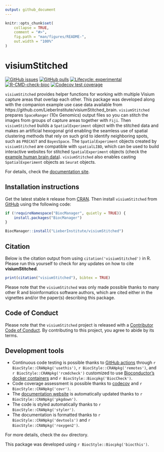 ```yaml
---
output: github_document
---
```


<!-- README.md is generated from README.Rmd. Please edit that file -->

```r
knitr::opts_chunk$set(
    collapse = TRUE,
    comment = "#>",
    fig.path = "man/figures/README-",
    out.width = "100%"
)
```

# visiumStitched

<!-- badges: start -->
[![GitHub issues](https://img.shields.io/github/issues/LieberInstitute/visiumStitched)](https://github.com/LieberInstitute/visiumStitched/issues)
[![GitHub pulls](https://img.shields.io/github/issues-pr/LieberInstitute/visiumStitched)](https://github.com/LieberInstitute/visiumStitched/pulls)
[![Lifecycle: experimental](https://img.shields.io/badge/lifecycle-experimental-orange.svg)](https://lifecycle.r-lib.org/articles/stages.html#experimental)
[![R-CMD-check-bioc](https://github.com/LieberInstitute/visiumStitched/actions/workflows/check-bioc.yml/badge.svg)](https://github.com/LieberInstitute/visiumStitched/actions/workflows/check-bioc.yml)
[![Codecov test coverage](https://codecov.io/gh/LieberInstitute/visiumStitched/branch/devel/graph/badge.svg)](https://app.codecov.io/gh/LieberInstitute/visiumStitched?branch=devel)
<!-- badges: end -->

`visiumStitched` provides helper functions for working with	multiple Visium capture areas that overlap each other. This package was developed along with the companion example use case data available from https://github.com/LieberInstitute/visiumStitched_brain. `visiumStitched` prepares `SpaceRanger` (10x Genomics) output files so you can stitch the images from groups of capture areas together with `Fiji`. Then `visiumStitched` builds a `SpatialExperiment` object with the stitched data and makes an artificial hexogonal grid enabling the seamless use of spatial clustering methods that rely on such grid to identify neighboring spots, such as `PRECAST` and `BayesSpace`. The `SpatialExperiment` objects created by `visiumStitched` are compatible with `spatialLIBD`, which can be used to build interactive websites for stitched `SpatialExperiment` objects (check the [example human brain data](https://libd.shinyapps.io/visiumStitched_brain)). `visiumStitched` also enables casting `SpatialExperiment` objects as `Seurat` objects.

For details, check the [documentation site](http://research.libd.org/visiumStitched/).

## Installation instructions

Get the latest stable `R` release from [CRAN](http://cran.r-project.org/). Then install `visiumStitched` from [GitHub](https://github.com/LieberInstitute/visiumStitched) using the following code:

```r
if (!requireNamespace("BiocManager", quietly = TRUE)) {
    install.packages("BiocManager")
}

BiocManager::install("LieberInstitute/visiumStitched")
```

## Citation

Below is the citation output from using `citation('visiumStitched')` in R. Please
run this yourself to check for any updates on how to cite __visiumStitched__.

```r
print(citation("visiumStitched"), bibtex = TRUE)
```

Please note that the `visiumStitched` was only made possible thanks to many other R and bioinformatics software authors, which are cited either in the vignettes and/or the paper(s) describing this package.

## Code of Conduct

Please note that the `visiumStitched` project is released with a [Contributor Code of Conduct](http://bioconductor.org/about/code-of-conduct/). By contributing to this project, you agree to abide by its terms.

## Development tools

* Continuous code testing is possible thanks to [GitHub actions](https://www.tidyverse.org/blog/2020/04/usethis-1-6-0/)  through `r BiocStyle::CRANpkg('usethis')`, `r BiocStyle::CRANpkg('remotes')`, and `r BiocStyle::CRANpkg('rcmdcheck')` customized to use [Bioconductor's docker containers](https://www.bioconductor.org/help/docker/) and `r BiocStyle::Biocpkg('BiocCheck')`.
* Code coverage assessment is possible thanks to [codecov](https://codecov.io/gh) and `r BiocStyle::CRANpkg('covr')`.
* The [documentation website](http://LieberInstitute.github.io/visiumStitched) is automatically updated thanks to `r BiocStyle::CRANpkg('pkgdown')`.
* The code is styled automatically thanks to `r BiocStyle::CRANpkg('styler')`.
* The documentation is formatted thanks to `r BiocStyle::CRANpkg('devtools')` and `r BiocStyle::CRANpkg('roxygen2')`.

For more details, check the `dev` directory.

This package was developed using `r BiocStyle::Biocpkg('biocthis')`.
